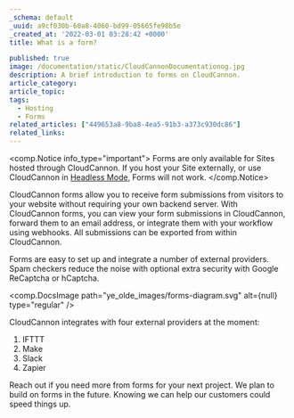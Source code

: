 ```yaml
---
_schema: default
_uuid: a9cf030b-60a8-4060-bd99-05665fe98b5e
_created_at: '2022-03-01 03:28:42 +0000'
title: What is a form?

published: true
image: /documentation/static/CloudCannonDocumentationog.jpg
description: A brief introduction to forms on CloudCannon.
article_category:
article_topic:
tags:
  - Hosting
  - Forms
related_articles: ["449653a8-9ba8-4ea5-91b3-a373c930dc86"]
related_links:
---
```

<comp.Notice info_type="important">
  Forms are only available for Sites hosted through CloudCannon. If you host your Site externally, or use CloudCannon in [Headless Mode](/documentation/articles/what-is-headless-mode/), Forms will not work.
</comp.Notice>

CloudCannon forms allow you to receive form submissions from visitors to your website without requiring your own backend server. With CloudCannon forms, you can view your form submissions in CloudCannon, forward them to an email address, or integrate them with your workflow using webhooks. All submissions can be exported from within CloudCannon.

Forms are easy to set up and integrate a number of external providers. Spam checkers reduce the noise with optional extra security with Google ReCaptcha or hCaptcha.

<comp.DocsImage path="ye_olde_images/forms-diagram.svg" alt={null} type="regular" />

CloudCannon integrates with four external providers at the moment:

1. IFTTT
2. Make
3. Slack
4. Zapier

Reach out if you need more from forms for your next project. We plan to build on forms in the future. Knowing we can help our customers could speed things up.
